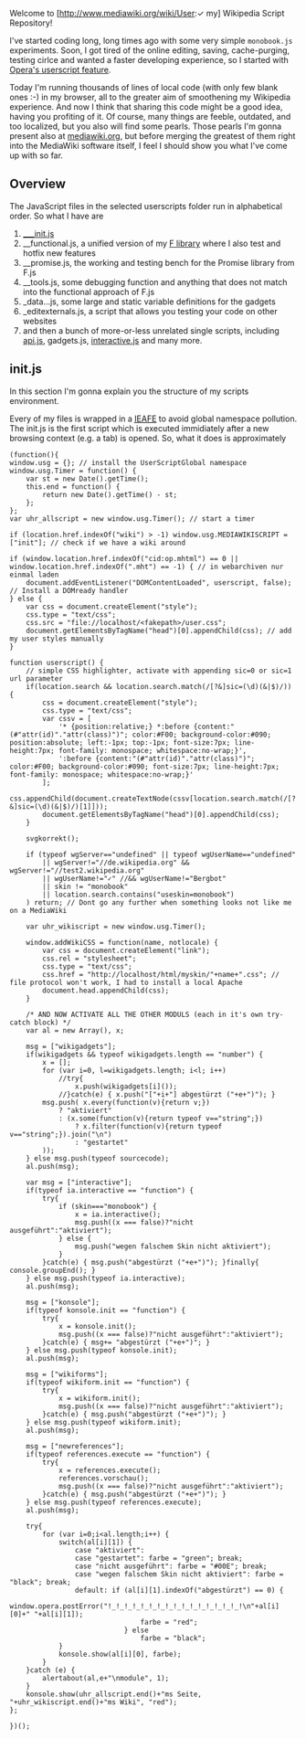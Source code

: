 ﻿Welcome to [http://www.mediawiki.org/wiki/User:✓ my] Wikipedia Script Repository!

I've started coding long, long times ago with some very simple <code>monobook.js</code> experiments.
Soon, I got tired of the online editing, saving, cache-purging, testing cirlce and wanted a faster developing experience, so I started with [http://www.opera.com/docs/userjs/ Opera's userscript feature].

Today I'm running thousands of lines of local code (with only few blank ones :-) in my browser, all to the greater aim of smoothening my Wikipedia experience.
And now I think that sharing this code might be a good idea, having you profiting of it. Of course, many things are feeble, outdated, and too localized, but you also will find some pearls.
Those pearls I'm gonna present also at [http://www.mediawiki.org/w/index.php?title=User:%E2%9C%93/scripts mediawiki.org], but before merging the greatest of them right into the MediaWiki software itself, I feel I should show you what I've come up with so far.

== Overview ==

The JavaScript files in the selected userscripts folder run in alphabetical order. So what I have are
# [[#init.js|___init.js]] 
# __functional.js, a unified version of my [[../../../F|F library]]  where I also test and hotfix new features
# __promise.js, the working and testing bench for the Promise library from F.js
# __tools.js, some debugging function and anything that does not match into the functional approach of F.js
# _data...js, some large and static variable definitions for the gadgets
# _editexternals.js, a script that allows you testing your code on other websites
# and then a bunch of more-or-less unrelated single scripts, including [[/api|api.js]], gadgets.js, [[/interactive|interactive.js]]  and many more.

== init.js ==

In this section I'm gonna explain you the structure of my scripts environment.

Every of my files is wrapped in a [http://benalman.com/news/2010/11/immediately-invoked-function-expression/ <abbr title="Immidiately Executed Anonymous Function Expression">IEAFE</abbr>] to avoid global namespace pollution.
The init.js is the first script which is executed immidiately after a new browsing context (e.g. a tab) is opened. So, what it does is approximately

<pre>
(function(){
window.usg = {}; // install the UserScriptGlobal namespace
window.usg.Timer = function() {
	var st = new Date().getTime();
	this.end = function() {
		return new Date().getTime() - st;
	};
};
var uhr_allscript = new window.usg.Timer(); // start a timer

if (location.href.indexOf("wiki") > -1) window.usg.MEDIAWIKISCRIPT = ["init"]; // check if we have a wiki around

if (window.location.href.indexOf("cid:op.mhtml") == 0 || window.location.href.indexOf(".mht") == -1) { // in webarchiven nur einmal laden
	document.addEventListener("DOMContentLoaded", userscript, false); // Install a DOMready handler
} else {
	var css = document.createElement("style");
	css.type = "text/css";
	css.src = "file://localhost/<fakepath>/user.css";
	document.getElementsByTagName("head")[0].appendChild(css); // add my user styles manually
}

function userscript() {
	// simple CSS highlighter, activate with appending sic=0 or sic=1 url parameter
	if(location.search && location.search.match(/[?&]sic=(\d)(&|$)/)) {
		css = document.createElement("style");
		css.type = "text/css";
		var cssv = [
			'* {position:relative;} *:before {content:"(#"attr(id)"."attr(class)")"; color:#F00; background-color:#090; position:absolute; left:-1px; top:-1px; font-size:7px; line-height:7px; font-family: monospace; whitespace:no-wrap;}',
			':before {content:"(#"attr(id)"."attr(class)")"; color:#F00; background-color:#090; font-size:7px; line-height:7px; font-family: monospace; whitespace:no-wrap;}'
		];
		css.appendChild(document.createTextNode(cssv[location.search.match(/[?&]sic=(\d)(&|$)/)[1]]));
		document.getElementsByTagName("head")[0].appendChild(css);
	}
	
	svgkorrekt();

	if (typeof wgServer=="undefined" || typeof wgUserName=="undefined"
		|| wgServer!="//de.wikipedia.org" && wgServer!="//test2.wikipedia.org" 
		|| wgUserName!="✓" //&& wgUserName!="Bergbot"
		|| skin != "monobook"
		|| location.search.contains("useskin=monobook")
	) return; // Dont go any further when something looks not like me on a MediaWiki
	
	var uhr_wikiscript = new window.usg.Timer();
	
	window.addWikiCSS = function(name, notlocale) {
		var css = document.createElement("link");
		css.rel = "stylesheet";
		css.type = "text/css";
		css.href = "http://localhost/html/myskin/"+name+".css"; // file protocol won't work, I had to install a local Apache
		document.head.appendChild(css);
	}
	
	/* AND NOW ACTIVATE ALL THE OTHER MODULS (each in it's own try-catch block) */
	var al = new Array(), x;
	
	msg = ["wikigadgets"];
	if(wikigadgets && typeof wikigadgets.length == "number") {
		x = [];
		for (var i=0, l=wikigadgets.length; i<l; i++)
			//try{
				x.push(wikigadgets[i]());
			//}catch(e) { x.push("["+i+"] abgestürzt ("+e+")"); }
		msg.push( x.every(function(v){return v;})
			? "aktiviert"
			: (x.some(function(v){return typeof v=="string";})
				? x.filter(function(v){return typeof v=="string";}).join("\n")
				: "gestartet"
		));
	} else msg.push(typeof sourcecode);
	al.push(msg);
	
	var msg = ["interactive"];
	if(typeof ia.interactive == "function") {
		try{
			if (skin==="monobook") {
				x = ia.interactive();
				msg.push((x === false)?"nicht ausgeführt":"aktiviert");
			} else {
				msg.push("wegen falschem Skin nicht aktiviert");
			}
		}catch(e) { msg.push("abgestürzt ("+e+")"); }finally{ console.groupEnd(); }
	} else msg.push(typeof ia.interactive);
	al.push(msg);
	
	msg = ["konsole"];
	if(typeof konsole.init == "function") {
		try{
			x = konsole.init();
			msg.push((x === false)?"nicht ausgeführt":"aktiviert");
		}catch(e) { msg+= "abgestürzt ("+e+")"; }
	} else msg.push(typeof konsole.init);
	al.push(msg);
	
	msg = ["wikiforms"];
	if(typeof wikiform.init == "function") {
		try{
			x = wikiform.init();
			msg.push((x === false)?"nicht ausgeführt":"aktiviert");
		}catch(e) { msg.push("abgestürzt ("+e+")"); }
	} else msg.push(typeof wikiform.init);
	al.push(msg);
		
	msg = ["newreferences"];
	if(typeof references.execute == "function") {
		try{
			x = references.execute();
			references.vorschau();
			msg.push((x === false)?"nicht ausgeführt":"aktiviert");
		}catch(e) { msg.push("abgestürzt ("+e+")"); }
	} else msg.push(typeof references.execute);
	al.push(msg);
	
	try{
		for (var i=0;i<al.length;i++) {
			switch(al[i][1]) {
				case "aktiviert":
				case "gestartet": farbe = "green"; break;
				case "nicht ausgeführt": farbe = "#00E"; break; 
				case "wegen falschem Skin nicht aktiviert": farbe = "black"; break;
				default: if (al[i][1].indexOf("abgestürzt") == 0) {
								window.opera.postError("!_!_!_!_!_!_!_!_!_!_!_!_!_!_!_!_!\n"+al[i][0]+" "+al[i][1]);
								farbe = "red";
							} else
								farbe = "black";
			}
			konsole.show(al[i][0], farbe);
		}
	}catch (e) {
		alertabout(al,e+"\nmodule", 1);
	}
	konsole.show(uhr_allscript.end()+"ms Seite, "+uhr_wikiscript.end()+"ms Wiki", "red");
};

})();
</pre>